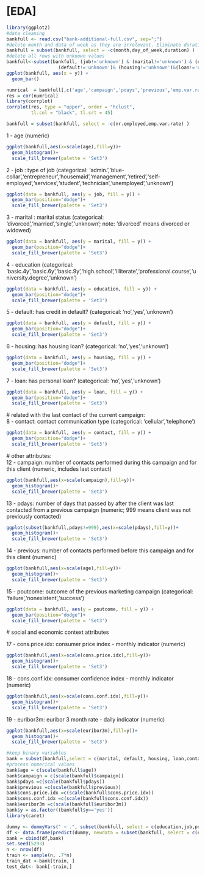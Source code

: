 # [EDA]
```r
library(ggplot2)
#data cleaning
bankfull <- read.csv("bank-additional-full.csv", sep=";")
#delete month and data of week as they are irrelevant. Eliminate duration as it has extremely high correlation with target
bankfull = subset(bankfull, select = -c(month,day_of_week,duration) )
#delete all rows with unknown values
bankfull<-subset(bankfull, (job!='unknown') & (marital!='unknown') & (education!='unknown')&
                   (default!='unknown')& (housing!='unknown')&(loan!='unknown'))
ggplot(bankfull, aes(x = y)) +
  geom_bar()
```
```r
numrical  = bankfull[,c('age','campaign','pdays','previous','emp.var.rate','cons.price.idx','cons.conf.idx','euribor3m','nr.employed')]
res = cor(numrical)
library(corrplot)
corrplot(res, type = "upper", order = "hclust", 
         tl.col = "black", tl.srt = 45)
```
```r
bankfull = subset(bankfull, select = -c(nr.employed,emp.var.rate) )
```

1 - age (numeric)\
```r
ggplot(bankfull,aes(x=scale(age),fill=y))+
  geom_histogram()+
  scale_fill_brewer(palette = 'Set3')
```

2 - job : type of job (categorical: 'admin.','blue-collar','entrepreneur','housemaid','management','retired','self-employed','services','student','technician','unemployed','unknown')\
```r
ggplot(data = bankfull, aes(y = job, fill = y)) +
  geom_bar(position="dodge")+
  scale_fill_brewer(palette = 'Set3')
```

3 - marital : marital status (categorical: 'divorced','married','single','unknown'; note: 'divorced' means divorced or widowed)\
```r
ggplot(data = bankfull, aes(y = marital, fill = y)) +
  geom_bar(position="dodge")+
  scale_fill_brewer(palette = 'Set3')
```

4 - education (categorical: 'basic.4y','basic.6y','basic.9y','high.school','illiterate','professional.course','university.degree','unknown')\
```r
ggplot(data = bankfull, aes(y = education, fill = y)) +
  geom_bar(position="dodge")+
  scale_fill_brewer(palette = 'Set3')
```

5 - default: has credit in default? (categorical: 'no','yes','unknown')\
```r
ggplot(data = bankfull, aes(y = default, fill = y)) +
  geom_bar(position="dodge")+
  scale_fill_brewer(palette = 'Set3')
```

6 - housing: has housing loan? (categorical: 'no','yes','unknown')\
```r
ggplot(data = bankfull, aes(y = housing, fill = y)) +
  geom_bar(position="dodge")+
  scale_fill_brewer(palette = 'Set3')
```
7 - loan: has personal loan? (categorical: 'no','yes','unknown')\
```r
ggplot(data = bankfull, aes(y = loan, fill = y)) +
  geom_bar(position="dodge")+
  scale_fill_brewer(palette = 'Set3')
```
\# related with the last contact of the current campaign:\
8 - contact: contact communication type (categorical: 'cellular','telephone')\
```r
ggplot(data = bankfull, aes(y = contact, fill = y)) +
  geom_bar(position="dodge")+
  scale_fill_brewer(palette = 'Set3')
```
\# other attributes:\
12 - campaign: number of contacts performed during this campaign and for this client (numeric, includes last contact)\
```r
ggplot(bankfull,aes(x=scale(campaign),fill=y))+
  geom_histogram()+
  scale_fill_brewer(palette = 'Set3')
```
13 - pdays: number of days that passed by after the client was last contacted from a previous campaign (numeric; 999 means client was not previously contacted)\
```r
ggplot(subset(bankfull,pdays!=999),aes(x=scale(pdays),fill=y))+
  geom_histogram()+
  scale_fill_brewer(palette = 'Set3')
```
14 - previous: number of contacts performed before this campaign and for this client (numeric)\
```r
ggplot(bankfull,aes(x=scale(age),fill=y))+
  geom_histogram()+
  scale_fill_brewer(palette = 'Set3')
```
15 - poutcome: outcome of the previous marketing campaign (categorical: 'failure','nonexistent','success')\
```r
ggplot(data = bankfull, aes(y = poutcome, fill = y)) +
  geom_bar(position="dodge")+
  scale_fill_brewer(palette = 'Set3')
```
\# social and economic context attributes\

17 - cons.price.idx: consumer price index - monthly indicator (numeric)\
```r
ggplot(bankfull,aes(x=scale(cons.price.idx),fill=y))+
  geom_histogram()+
  scale_fill_brewer(palette = 'Set3')
```
18 - cons.conf.idx: consumer confidence index - monthly indicator (numeric)\
```r
ggplot(bankfull,aes(x=scale(cons.conf.idx),fill=y))+
  geom_histogram()+
  scale_fill_brewer(palette = 'Set3')
```
19 - euribor3m: euribor 3 month rate - daily indicator (numeric)\
```r
ggplot(bankfull,aes(x=scale(euribor3m),fill=y))+
  geom_histogram()+
  scale_fill_brewer(palette = 'Set3')
```




```r
#keep binary variables
bank = subset(bankfull,select = c(marital, default, housing, loan,contact))
#process numerical values
bank$age = c(scale(bankfull$age))
bank$campaign = c(scale(bankfull$campaign))
bank$pdays =c(scale(bankfull$pdays))
bank$previous =c(scale(bankfull$previous))
bank$cons.price.idx =c(scale(bankfull$cons.price.idx))
bank$cons.conf.idx =c(scale(bankfull$cons.conf.idx))
bank$euribor3m =c(scale(bankfull$euribor3m))
bank$y = as.factor((bankfull$y=='yes'))
library(caret)

dummy <- dummyVars(" ~ .", subset(bankfull, select = c(education,job,poutcome)))
df <- data.frame(predict(dummy, newdata = subset(bankfull, select = c(education,job,poutcome)))) 
bank = cbind(df,bank)
set.seed(5293)
n <- nrow(df)
train <- sample(n, .7*n)
train_dat <-bank[train, ]
test_dat<- bank[-train,]
```

